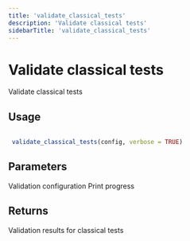 ```yaml
---
title: 'validate_classical_tests'
description: 'Validate classical tests'
sidebarTitle: 'validate_classical_tests'
---
```


# Validate classical tests


 Validate classical tests


## Usage

```r

 validate_classical_tests(config, verbose = TRUE)

```

## Parameters

<ParamField body="config" type="any">
  Validation configuration
</ParamField>
<ParamField body="verbose" type="any">
  Print progress
</ParamField>

## Returns


 Validation results for classical tests
